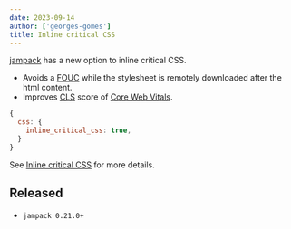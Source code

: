 ```yaml
---
date: 2023-09-14
author: ['georges-gomes']
title: Inline critical CSS
---
```


[jampack](/) has a new option to inline critical CSS.

- Avoids a [FOUC](https://en.wikipedia.org/wiki/Flash_of_unstyled_content) while the stylesheet is remotely downloaded after the html content.
- Improves [CLS](https://web.dev/cls/) score of [Core Web Vitals](https://web.dev/vitals/).

```js
{
  css: {
    inline_critical_css: true,
  }
}
```

See [Inline critical CSS](/features/inline-critical-css/) for more details.

## Released

- `jampack 0.21.0+`
